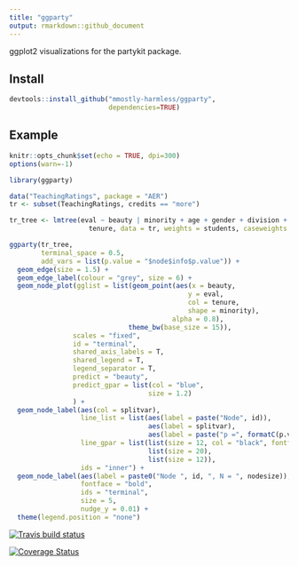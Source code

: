 ```yaml
---
title: "ggparty"
output: rmarkdown::github_document
---
```


ggplot2 visualizations for the partykit package.

## Install 
```r
devtools::install_github("mmostly-harmless/ggparty", 
                         dependencies=TRUE)
```

## Example
```r
knitr::opts_chunk$set(echo = TRUE, dpi=300)
options(warn=-1)
```



```r
library(ggparty)

data("TeachingRatings", package = "AER")
tr <- subset(TeachingRatings, credits == "more")

tr_tree <- lmtree(eval ~ beauty | minority + age + gender + division + native +
                    tenure, data = tr, weights = students, caseweights = FALSE)

ggparty(tr_tree,
        terminal_space = 0.5,
        add_vars = list(p.value = "$node$info$p.value")) +
  geom_edge(size = 1.5) +
  geom_edge_label(colour = "grey", size = 6) +
  geom_node_plot(gglist = list(geom_point(aes(x = beauty,
                                             y = eval,
                                             col = tenure,
                                             shape = minority),
                                         alpha = 0.8),
                              theme_bw(base_size = 15)),
                scales = "fixed",
                id = "terminal",
                shared_axis_labels = T,
                shared_legend = T,
                legend_separator = T,
                predict = "beauty",
                predict_gpar = list(col = "blue",
                                   size = 1.2)
                ) +
  geom_node_label(aes(col = splitvar),
                  line_list = list(aes(label = paste("Node", id)),
                                   aes(label = splitvar),
                                   aes(label = paste("p =", formatC(p.value, format = "e", digits = 2)))),
                  line_gpar = list(list(size = 12, col = "black", fontface = "bold"),
                                   list(size = 20),
                                   list(size = 12)),
                  ids = "inner") +
  geom_node_label(aes(label = paste0("Node ", id, ", N = ", nodesize)),
                  fontface = "bold",
                  ids = "terminal",
                  size = 5, 
                  nudge_y = 0.01) +
  theme(legend.position = "none")

```

[![Travis build status](https://travis-ci.org/mmostly-harmless/ggparty.svg?branch=master)](https://travis-ci.org/mmostly-harmless/ggparty)

[![Coverage Status](https://coveralls.io/repos/github/mmostly-harmless/ggparty/badge.svg?branch=master)](https://coveralls.io/github/mmostly-harmless/ggparty?branch=master)
